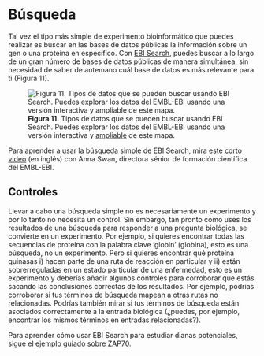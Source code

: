 # Búsqueda

Tal vez el tipo más simple de experimento bioinformático que puedes realizar
es buscar en las bases de datos públicas la información sobre un gen o una
proteína en específico. Con [EBI Search](https://www.ebi.ac.uk/ebisearch/),
puedes buscar a lo largo de un gran número de bases de datos públicas de
manera simultánea, sin necesidad de saber de antemano cuál base de datos es
más relevante para ti (Figura 11).

![**Figura 11.** Tipos de datos que se pueden buscar usando EBI Search.
Puedes explorar los datos del EMBL-EBI usando una versión interactiva y
[ampliable](https://www.ebi.ac.uk/ebisearch/overview.ebi/data-coverage) de
este
mapa.](https://www.ebi.ac.uk/training/online/courses/bioinformatics-terrified/wp-content/uploads/sites/4/2019/09/fig_11.png)

Para aprender a usar la búsqueda simple de EBI Search, mira [este corto
video](https://embl-ebi.cloud.panopto.eu/Panopto/Pages/Viewer.aspx?id=7e4c828c-a0cd-439f-91c1-b108009d95c9)
(en inglés) con Anna Swan, directora sénior de formación científica del
EMBL-EBI.

## Controles

Llevar a cabo una búsqueda simple no es necesariamente un experimento y por
lo tanto no necesita un control. Sin embargo, tan pronto como uses los
resultados de una búsqueda para responder a una pregunta biológica, se
convierte en un experimento. Por ejemplo, si quieres encontrar todas las
secuencias de proteína con la palabra clave 'globin' (globina), esto es una
búsqueda, no un experimento. Pero si quieres encontrar qué proteína quinasas
i) hacen parte de una ruta de reacción en particular y ii) están
sobrerreguladas en un estado particular de una enfermedad, esto es un
experimento y deberías añadir algunos controles para corroborar que estás
sacando las conclusiones correctas de los resultados. Por ejemplo, podrías
corroborar si tus términos de búsqueda mapean a otras rutas no relacionadas.
Podrías también mirar si tus términos de búsqueda están asociados
correctamente a la entrada biológica (¿puedes, por ejemplo, encontrar los
mismos términos en entradas relacionadas?).

Para aprender cómo usar EBI Search para estudiar dianas potenciales, sigue
el [ejemplo guiado sobre ZAP70](https://www.ebi.ac.uk/training/online/courses/bioinformatics-terrified/bioinformatics-as-an-experimental-science/searching/guided-example-1-zap70-as-a-potential-target-for-immunosuppressive-therapy/).

